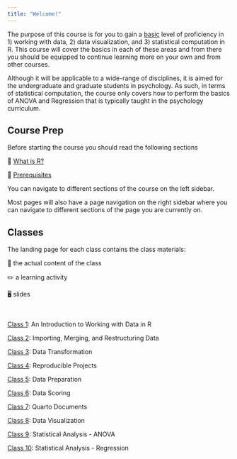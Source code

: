 ```yaml
---
title: "Welcome!"
---
```


The purpose of this course is for you to gain a [basic]{.underline} level of proficiency in 1) working with data, 2) data visualization, and 3) statistical computation in R. This course will cover the basics in each of these areas and from there you should be equipped to continue learning more on your own and from other courses.

Although it will be applicable to a wide-range of disciplines, it is aimed for the undergraduate and graduate students in psychology. As such, in terms of statistical computation, the course only covers how to perform the basics of ANOVA and Regression that is typically taught in the psychology curriculum.

## Course Prep

Before starting the course you should read the following sections

📖 [What is R?](what-is-R.html)

📖 [Prerequisites](prerequisites.html)

You can navigate to different sections of the course on the left sidebar.

Most pages will also have a page navigation on the right sidebar where you can navigate to different sections of the page you are currently on.

## Classes

The landing page for each class contains the class materials:

📘 the actual content of the class

✏️ a learning activity

🖥️ slides

 

[Class 1](/classes/class-1.html): An Introduction to Working with Data in R

[Class 2](/classes/class-2.html): Importing, Merging, and Restructuring Data

[Class 3](/classes/class-3.html): Data Transformation

[Class 4](/classes/class-4.html): Reproducible Projects

[Class 5](/classes/class-5.html): Data Preparation

[Class 6](/classes/class-6.html): Data Scoring

[Class 7](/classes/class-7.html): Quarto Documents

[Class 8](/classes/class-8.html): Data Visualization

[Class 9](/classes/class-9.html): Statistical Analysis - ANOVA

[Class 10](/classes/class-10.html): Statistical Analysis - Regression
